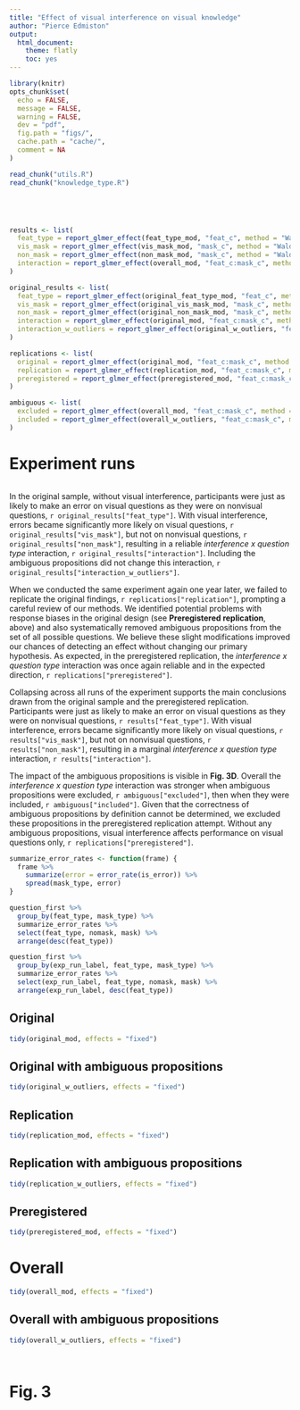 ```yaml
---
title: "Effect of visual interference on visual knowledge"
author: "Pierce Edmiston"
output:
  html_document:
    theme: flatly
    toc: yes
---
```


```r
library(knitr)
opts_chunk$set(
  echo = FALSE,
  message = FALSE,
  warning = FALSE,
  dev = "pdf",
  fig.path = "figs/",
  cache.path = "cache/",
  comment = NA
)
```

```r
read_chunk("utils.R")
read_chunk("knowledge_type.R")
```

```r
```

```r
```

```r
```

```r
```

```r
results <- list(
  feat_type = report_glmer_effect(feat_type_mod, "feat_c", method = "Wald"),
  vis_mask = report_glmer_effect(vis_mask_mod, "mask_c", method = "Wald"),
  non_mask = report_glmer_effect(non_mask_mod, "mask_c", method = "Wald"),
  interaction = report_glmer_effect(overall_mod, "feat_c:mask_c", method = "Wald")
)
```

```r
original_results <- list(
  feat_type = report_glmer_effect(original_feat_type_mod, "feat_c", method = "Wald"),
  vis_mask = report_glmer_effect(original_vis_mask_mod, "mask_c", method = "Wald"),
  non_mask = report_glmer_effect(original_non_mask_mod, "mask_c", method = "Wald"),
  interaction = report_glmer_effect(original_mod, "feat_c:mask_c", method = "Wald"),
  interaction_w_outliers = report_glmer_effect(original_w_outliers, "feat_c:mask_c", method = "Wald")
)
```

```r
replications <- list(
  original = report_glmer_effect(original_mod, "feat_c:mask_c", method = "Wald"),
  replication = report_glmer_effect(replication_mod, "feat_c:mask_c", method = "Wald"),
  preregistered = report_glmer_effect(preregistered_mod, "feat_c:mask_c", method = "Wald")
)
```

```r
ambiguous <- list(
  excluded = report_glmer_effect(overall_mod, "feat_c:mask_c", method = "Wald"),
  included = report_glmer_effect(overall_w_outliers, "feat_c:mask_c", method = "Wald")
)
```

# Experiment runs

```r
```

In the original sample, without visual interference, participants were just as likely to make an error on visual questions as they were on nonvisual questions, `r original_results["feat_type"]`. With visual interference, errors became significantly more likely on visual questions, `r original_results["vis_mask"]`, but not on nonvisual questions, `r original_results["non_mask"]`, resulting in a reliable _interference x question type_ interaction, `r original_results["interaction"]`. Including the ambiguous propositions did not change this interaction, `r original_results["interaction_w_outliers"]`.

When we conducted the same experiment again one year later, we failed to replicate the original findings, `r replications["replication"]`, prompting a careful review of our methods. We identified potential problems with response biases in the original design (see **Preregistered replication**, above) and also systematically removed ambiguous propositions from the set of all possible questions. We believe these slight modifications improved our chances of detecting an effect without changing our primary hypothesis. As expected, in the preregistered replication, the _interference x question type_ interaction was once again reliable and in the expected direction, `r replications["preregistered"]`.

Collapsing across all runs of the experiment supports the main conclusions drawn from the original sample and the preregistered replication. Participants were just as likely to make an error on visual questions as they were on nonvisual questions, `r results["feat_type"]`. With visual interference, errors became significantly more likely on visual questions, `r results["vis_mask"]`, but not on nonvisual questions, `r results["non_mask"]`, resulting in a marginal _interference x question type_ interaction, `r results["interaction"]`.

The impact of the ambiguous propositions is visible in **Fig. 3D**. Overall the _interference x question type_ interaction was stronger when ambiguous propositions were excluded, `r ambiguous["excluded"]`, then when they were included, `r ambiguous["included"]`. Given that the correctness of ambiguous propositions by definition cannot be determined, we excluded these propositions in the preregistered replication attempt. Without any ambiguous propositions, visual interference affects performance on visual questions only, `r replications["preregistered"]`.

```r
summarize_error_rates <- function(frame) {
  frame %>%
    summarize(error = error_rate(is_error)) %>%
    spread(mask_type, error)
}

question_first %>%
  group_by(feat_type, mask_type) %>%
  summarize_error_rates %>%
  select(feat_type, nomask, mask) %>%
  arrange(desc(feat_type))

question_first %>%
  group_by(exp_run_label, feat_type, mask_type) %>%
  summarize_error_rates %>%
  select(exp_run_label, feat_type, nomask, mask) %>%
  arrange(exp_run_label, desc(feat_type))
```

## Original
```r
tidy(original_mod, effects = "fixed")
```

## Original with ambiguous propositions
```r
tidy(original_w_outliers, effects = "fixed")
```

## Replication
```r
tidy(replication_mod, effects = "fixed")
```

## Replication with ambiguous propositions
```r
tidy(replication_w_outliers, effects = "fixed")
```

## Preregistered
```r
tidy(preregistered_mod, effects = "fixed")
```

# Overall
```r
tidy(overall_mod, effects = "fixed")
```

## Overall with ambiguous propositions
```r
tidy(overall_w_outliers, effects = "fixed")
```

```r
```

```r
```

# Fig. 3

```r
```